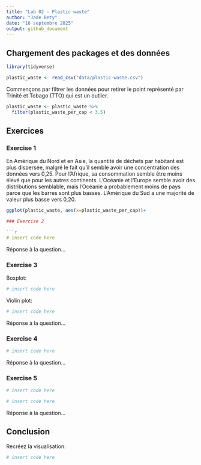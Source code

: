 ```yaml
---
title: "Lab 02 - Plastic waste"
author: "Jade Bety"
date: "16 septembre 2025"
output: github_document
---
```


## Chargement des packages et des données

```r
library(tidyverse) 
```

```r
plastic_waste <- read_csv("data/plastic-waste.csv")
```

Commençons par filtrer les données pour retirer le point représenté par Trinité et Tobago (TTO) qui est un outlier.

```r
plastic_waste <- plastic_waste %>%
  filter(plastic_waste_per_cap < 3.5)
```


## Exercices

### Exercise 1
En Amérique du Nord et en Asie, la quantité de déchets par habitant est plus dispersée, malgré le fait qu'il semble avoir une concentration des données vers 0,25. Pour l'Afrique, sa consommation semble être moins élevé que pour les autres continents. L'Océanie et l'Europe semble avoir des distributions semblable, mais l'Océanie a probablement moins de pays parce que les barres sont plus basses. L'Amérique du Sud a une majorité de valeur plus basse vers 0,20.
```r
ggplot(plastic_waste, aes(x=plastic_waste_per_cap))+                                              geom_histogram(binwidth = 0.2, fill ="grey")+                                                   facet_wrap(~ continent) 

### Exercise 2

```r
# insert code here
```

Réponse à la question...

### Exercise 3

Boxplot:

```r
# insert code here
```

Violin plot:

```r
# insert code here
```

Réponse à la question...

### Exercise 4


```r
# insert code here
```

Réponse à la question...

### Exercise 5


```r
# insert code here
```

```r
# insert code here
```

Réponse à la question...

## Conclusion

Recréez la visualisation:

```r
# insert code here
```
